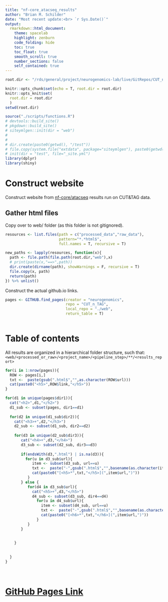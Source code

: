 ```yaml
---
title: "nf-core_atacseq_results"
author: "Brian M. Schilder"
date: "Most recent update:<br> `r Sys.Date()`"
output: 
  rmarkdown::html_document: 
    theme: spacelab
    highlight: zenburn 
    code_folding: hide 
    toc: true 
    toc_float: true
    smooth_scroll: true
    number_sections: false 
    self_contained: true  
---
```


```r
root.dir <- "/rds/general/project/neurogenomics-lab/live/GitRepos/CUT_n_TAG"

knitr::opts_chunk$set(echo = T, root.dir = root.dir)
knitr::opts_knit$set(
  root.dir = root.dir
  )
setwd(root.dir)

source("./scripts/functions.R")
# devtools::build_site()
# pkgdown::build_site()
# siteymlgen::init(dir = "web")
# 
# 
# dir.create(paste0(getwd(), "/test"))
# file.copy(system.file("extdata", package="siteymlgen"), paste0(getwd(), "/test"), recursive = TRUE)
# init(dir = "test", file="_site.yml")
library(dplyr)
library(shiny)
```

# Construct website 

Construct website from [nf-core/atacseq](https://nf-co.re/atacseq) results run on CUT&TAG data.  

## Gather html files

Copy over to web/ folder (as this folder is not gitignored). 

```r
resources <- list.files(path = c("processed_data","raw_data"), 
                        pattern="*.*html$", 
                        full.names = T, recursive = T)

new_paths <- lapply(resources, function(x){
  path <- file.path(file.path(root.dir,"web"),x)
  # print(paste(x,"==>",path))
  dir.create(dirname(path), showWarnings = F, recursive = T)
  file.copy(x, path)
  return(path)
}) %>% unlist()
```

Construct the actual github.io links.  

```r
pages <- GITHUB.find_pages(creator = "neurogenomics", 
                           repo = "CUT_n_TAG", 
                           local_repo = "./web", 
                           return_table = T) 
 
```

# Table of contents

All results are organized in a hierarchical folder structure, such that:  
`<web/<processed_or_raw>/<project_name>/<pipeline_step>/**/<results_report>`  

```r
for(i in 1:nrow(pages)){ 
  ROW <- pages[i,]
  txt <-  paste(gsub(".html$","",as.character(ROW$url)))
  cat(paste0("<h5>",ROW$link,"</h5>"))
}

```


```r

for(d1 in unique(pages$dir1)){
  cat("<h2>",d1,"</h2>")
  d1_sub <- subset(pages, dir1==d1) 
  
  for(d2 in unique(d1_sub$dir2)){
    cat("<h3>+",d2,"</h3>")
    d2_sub <- subset(d1_sub, dir2==d2) 
    
    for(d3 in unique(d2_sub$dir3)){
       cat("<h4>+",d3,"</h4>")
       d3_sub <- subset(d2_sub, dir3==d3) 
       
       if(endsWith(d3,".html") | is.na(d3)){
         for(u in d3_sub$url){
            item <- subset(d3_sub, url==u)
            txt <-  paste("-",gsub(".html$","",basename(as.character(item$url))))
            cat(paste0("[<h5>*",txt,"</h5>](",item$url,")"))
          }   
       } else {
          for(d4 in d3_sub$url){
            cat("<h5>+",d3,"</h5>")
            d4_sub <- subset(d3_sub, dir4==d4) 
              for(u in d4_sub$url){
                item <- subset(d4_sub, url==u)
                txt <-  paste("-",gsub(".html$","",basename(as.character(item$url))))
                cat(paste0("[<h6>*",txt,"</h6>](",item$url,")"))
              }   
          }  
       }
      
     
    }
    
    
  }  
}
```

<br> 

# [GitHub Pages Link](https://neurogenomics.github.io/CUT_n_TAG/scripts/nf-core_atacseq_results.html)  









